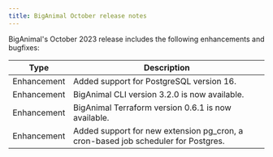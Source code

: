 ```yaml
---
title: BigAnimal October release notes
---
```


BigAnimal's October 2023 release includes the following enhancements and bugfixes:

|    Type     |                                    Description                                    |
| ----------- | --------------------------------------------------------------------------------- |
| Enhancement | Added support for PostgreSQL version 16.                                          |
| Enhancement | BigAnimal CLI version 3.2.0 is now available.                                     |
| Enhancement | BigAnimal Terraform version 0.6.1 is now available.                               |
| Enhancement | Added support for new extension pg_cron, a cron-based job scheduler for Postgres. |
